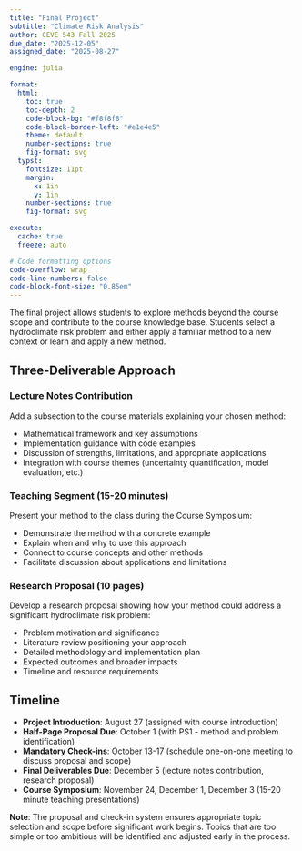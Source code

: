 ```yaml
---
title: "Final Project"
subtitle: "Climate Risk Analysis"
author: CEVE 543 Fall 2025
due_date: "2025-12-05"
assigned_date: "2025-08-27"

engine: julia

format:
  html:
    toc: true
    toc-depth: 2
    code-block-bg: "#f8f8f8"
    code-block-border-left: "#e1e4e5"
    theme: default
    number-sections: true
    fig-format: svg
  typst:
    fontsize: 11pt
    margin: 
      x: 1in
      y: 1in
    number-sections: true
    fig-format: svg

execute: 
  cache: true
  freeze: auto

# Code formatting options
code-overflow: wrap
code-line-numbers: false
code-block-font-size: "0.85em"
---
```


The final project allows students to explore methods beyond the course scope and contribute to the course knowledge base. Students select a hydroclimate risk problem and either apply a familiar method to a new context or learn and apply a new method.

## Three-Deliverable Approach

### Lecture Notes Contribution

Add a subsection to the course materials explaining your chosen method:

- Mathematical framework and key assumptions
- Implementation guidance with code examples
- Discussion of strengths, limitations, and appropriate applications
- Integration with course themes (uncertainty quantification, model evaluation, etc.)

### Teaching Segment (15-20 minutes)

Present your method to the class during the Course Symposium:

- Demonstrate the method with a concrete example
- Explain when and why to use this approach
- Connect to course concepts and other methods
- Facilitate discussion about applications and limitations

### Research Proposal (10 pages)

Develop a research proposal showing how your method could address a significant hydroclimate risk problem:

- Problem motivation and significance
- Literature review positioning your approach
- Detailed methodology and implementation plan
- Expected outcomes and broader impacts
- Timeline and resource requirements

## Timeline

- **Project Introduction**: August 27 (assigned with course introduction)
- **Half-Page Proposal Due**: October 1 (with PS1 - method and problem identification)
- **Mandatory Check-ins**: October 13-17 (schedule one-on-one meeting to discuss proposal and scope)
- **Final Deliverables Due**: December 5 (lecture notes contribution, research proposal)
- **Course Symposium**: November 24, December 1, December 3 (15-20 minute teaching presentations)

**Note**: The proposal and check-in system ensures appropriate topic selection and scope before significant work begins. Topics that are too simple or too ambitious will be identified and adjusted early in the process.

